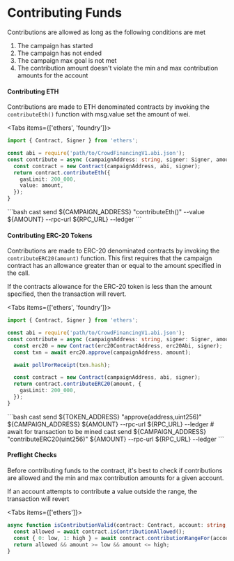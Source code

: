 # Contributing Funds


Contributions are allowed as long as the following conditions are met

1. The campaign has started
2. The campaign has not ended
3. The campaign max goal is not met
4. The contribution amount doesn't violate the min and max contribution amounts for the account

#### Contributing ETH

Contributions are made to ETH denominated contracts by invoking the `contributeEth()` function with msg.value set the amount of wei.

<Tabs items={['ethers', 'foundry']}>
  <Tab>
  ```ts
  import { Contract, Signer } from 'ethers';

  const abi = require('path/to/CrowdFinancingV1.abi.json');
  const contribute = async (campaignAddress: string, signer: Signer, amount: bigint) : Promise<any> => {
    const contract = new Contract(campaignAddress, abi, signer);
    return contract.contributeEth({
      gasLimit: 200_000,
      value: amount,
    });
  }
  ```
  </Tab>
  <Tab>
  ```bash
  cast send ${CAMPAIGN_ADDRESS} "contributeEth()" --value ${AMOUNT} --rpc-url ${RPC_URL} --ledger
  ```
  </Tab>
</Tabs>

#### Contributing ERC-20 Tokens

Contributions are made to ERC-20 denominated contracts by invoking the `contributeERC20(amount)` function. This first requires
that the campaign contract has an allowance greater than or equal to the amount specified in the call.

If the contracts allowance for the ERC-20 token is less than the amount specified, then the transaction will revert.

<Tabs items={['ethers', 'foundry']}>
  <Tab>
  ```ts
  import { Contract, Signer } from 'ethers';

  const abi = require('path/to/CrowdFinancingV1.abi.json');
  const contribute = async (campaignAddress: string, signer: Signer, amount: bigint) : Promise<any> => {
    const erc20 = new Contract(erc20ContractAddress, erc20Abi, signer);
    const txn = await erc20.approve(campaignAddress, amount);

    await pollForReceipt(txn.hash);

    const contract = new Contract(campaignAddress, abi, signer);
    return contract.contributeERC20(amount, {
      gasLimit: 200_000,
    });
  }
  ```
  </Tab>
  <Tab>
  ```bash
  cast send ${TOKEN_ADDRESS} "approve(address,uint256)" ${CAMPAIGN_ADDRESS} ${AMOUNT} --rpc-url ${RPC_URL} --ledger
  # await for transaction to be mined
  cast send ${CAMPAIGN_ADDRESS} "contributeERC20(uint256)" ${AMOUNT} --rpc-url ${RPC_URL} --ledger
  ```
  </Tab>
</Tabs>

#### Preflight Checks

Before contributing funds to the contract, it's best to check if contributions are allowed and the min and max contribution amounts
for a given account.

<Callout type="warning" emoji="⚠️">
  If an account attempts to contribute a value outside the range, the transaction will revert
</Callout>

<Tabs items={['ethers']}>
  <Tab>
  ```ts
  async function isContributionValid(contract: Contract, account: string, amount: bigint) : Promise<boolean> {
    const allowed = await contract.isContributionAllowed();
    const { 0: low, 1: high } = await contract.contributionRangeFor(account);
    return allowed && amount >= low && amount <= high;
  }
  ```
  </Tab>
</Tabs>
